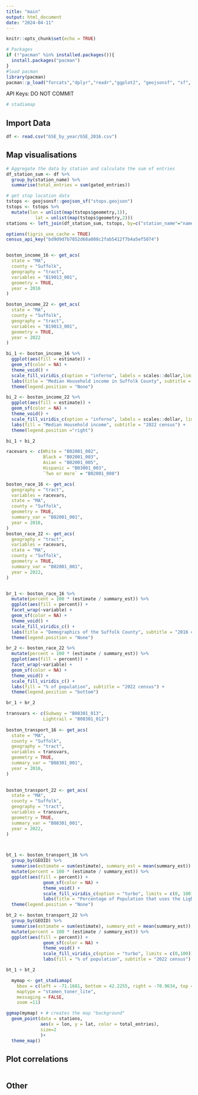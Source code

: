 ```yaml
---
title: "main"
output: html_document
date: "2024-04-11"
---
```


```r
knitr::opts_chunk$set(echo = TRUE)
```


```r
# Packages
if (!"pacman" %in% installed.packages()){
  install.packages("pacman")
}
#load pacman
library(pacman)
pacman::p_load("forcats","dplyr","readr","ggplot2", "geojsonsf", "sf", "purrr", "ggmap", "ggthemes", "tidycensus", "scales", "patchwork","tidyverse")
```

API Keys: DO NOT COMMIT
```r
# stadiamap

```


## Import Data
```r
df <- read.csv("GSE_by_year/GSE_2016.csv")
```


## Map visualisations


```r
# Aggregate the data by station and calculate the sum of entries
df_station_sum <- df %>%
  group_by(station_name) %>%
  summarise(total_entries = sum(gated_entries))

# get stop location data
tstops <- geojsonsf::geojson_sf("stops.geojson")
tstops <- tstops %>% 
  mutate(lon = unlist(map(tstops$geometry,1)),
           lat = unlist(map(tstops$geometry,2)))
stations <- left_join(df_station_sum, tstops, by=c("station_name"="name"))
```

```r

options(tigris_use_cache = TRUE)
census_api_key("bd9d9d7b7852d68a808c2fab5412f7b4a5ef5074")


boston_income_16 <- get_acs(
  state = "MA",
  county = "Suffolk",
  geography = "tract",
  variables = "B19013_001",
  geometry = TRUE,
  year = 2016
)

boston_income_22 <- get_acs(
  state = "MA",
  county = "Suffolk",
  geography = "tract",
  variables = "B19013_001",
  geometry = TRUE,
  year = 2022
)

bi_1 <- boston_income_16 %>%
  ggplot(aes(fill = estimate)) + 
  geom_sf(color = NA) + 
  theme_void() +
  scale_fill_viridis_c(option = "inferno", labels = scales::dollar,limits = c(0,250000)) +
  labs(title = "Median Household income in Suffolk County", subtitle = "2016 census") +
  theme(legend.position = "None")

bi_2 <- boston_income_22 %>%
  ggplot(aes(fill = estimate)) + 
  geom_sf(color = NA) + 
  theme_void() +
  scale_fill_viridis_c(option = "inferno", labels = scales::dollar, limits = c(0,250000)) +
  labs(fill = "Median Household income", subtitle = "2022 census") +
  theme(legend.position ="right")

bi_1 + bi_2
```
```r
racevars <- c(White = "B02001_002", 
              Black = "B02001_003", 
              Asian = "B02001_005", 
              Hispanic = "B03001_003",
              `Two or more` = "B02001_008")

boston_race_16 <- get_acs(
  geography = "tract",
  variables = racevars,
  state = "MA",
  county = "Suffolk",
  geometry = TRUE,
  summary_var = "B02001_001",
  year = 2016,
) 
boston_race_22 <- get_acs(
  geography = "tract",
  variables = racevars,
  state = "MA",
  county = "Suffolk",
  geometry = TRUE,
  summary_var = "B02001_001",
  year = 2022,
)


br_1 <- boston_race_16 %>%
  mutate(percent = 100 * (estimate / summary_est)) %>%
  ggplot(aes(fill = percent)) +
  facet_wrap(~variable) +
  geom_sf(color = NA) +
  theme_void() + 
  scale_fill_viridis_c() + 
  labs(title = "Demographics of the Suffolk County", subtitle = "2016 census") +
  theme(legend.position = "None")

br_2 <- boston_race_22 %>%
  mutate(percent = 100 * (estimate / summary_est)) %>%
  ggplot(aes(fill = percent)) +
  facet_wrap(~variable) +
  geom_sf(color = NA) +
  theme_void() + 
  scale_fill_viridis_c() + 
  labs(fill = "% of population", subtitle = "2022 census") +
  theme(legend.position = "bottom")

br_1 + br_2
```

```r

transvars <- c(Subway = "B08301_013", 
              Lightrail = "B08301_012")
              
boston_transport_16 <- get_acs(
  state = "MA",
  county = "Suffolk",
  geography = "tract",
  variables = transvars,
  geometry = TRUE,
  summary_var = "B08301_001",
  year = 2016,
)

              
boston_transport_22 <- get_acs(
  state = "MA",
  county = "Suffolk",
  geography = "tract",
  variables = transvars,
  geometry = TRUE,
  summary_var = "B08301_001",
  year = 2022,
)



bt_1 <- boston_transport_16 %>%
  group_by(GEOID) %>% 
  summarise(estimate = sum(estimate), summary_est = mean(summary_est)) %>% 
  mutate(percent = 100 * (estimate / summary_est)) %>% 
  ggplot(aes(fill = percent)) +
              geom_sf(color = NA) +
              theme_void() + 
              scale_fill_viridis_c(option = "turbo", limits = c(0, 100)) + 
              labs(title = "Percentage of Population that uses the Lightrail/Subway", subtitle = "2016 census") +
  theme(legend.position = "None")

bt_2 <- boston_transport_22 %>%
  group_by(GEOID) %>% 
  summarise(estimate = sum(estimate), summary_est = mean(summary_est)) %>% 
  mutate(percent = 100 * (estimate / summary_est)) %>% 
  ggplot(aes(fill = percent)) +
              geom_sf(color = NA) +
              theme_void() + 
              scale_fill_viridis_c(option = "turbo", limits = c(0,100)) +
              labs(fill = "% of population", subtitle = "2022 census")

bt_1 + bt_2

```


```r
  mymap <- get_stadiamap(
    bbox = c(left = -71.1681, bottom = 42.2255, right = -70.9634, top = 42.4387), 
    maptype = "stamen_toner_lite",
    messaging = FALSE,
    zoom =11)
```

```r
ggmap(mymap) + # creates the map "background"
  geom_point(data = stations, 
             aes(x = lon, y = lat, color = total_entries), 
             size=2 
             )+
  theme_map()
```


## Plot correlations
```r


```


## Other
```r


```
